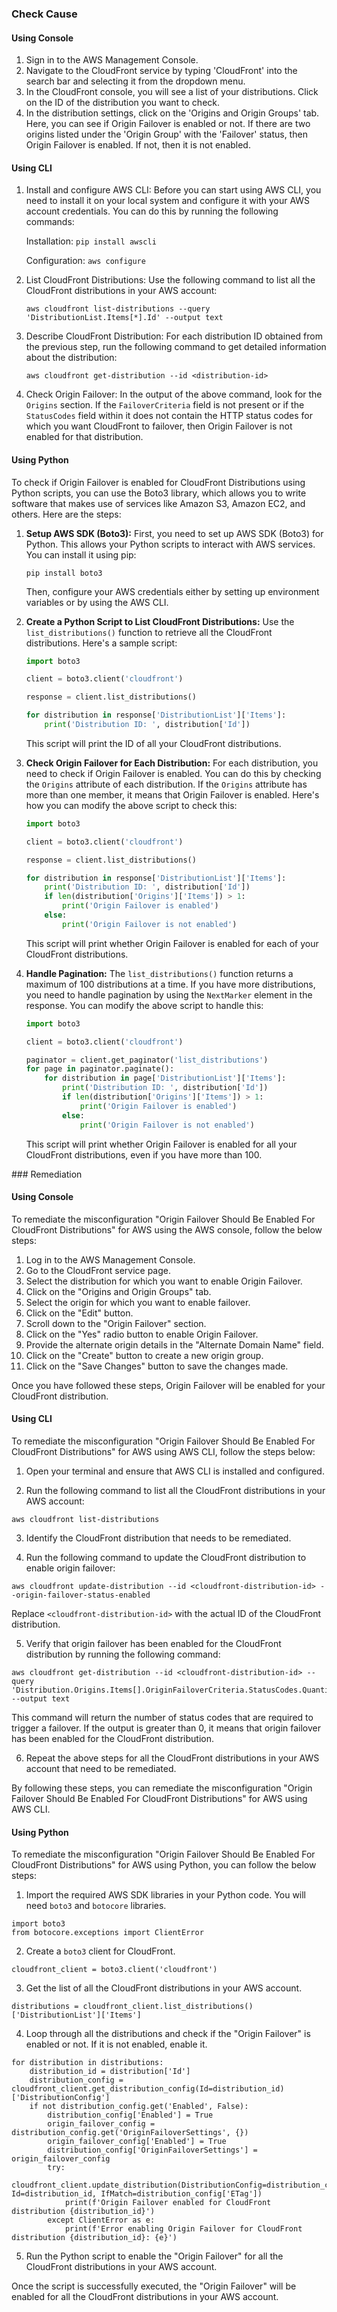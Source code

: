 

<Tabs><Tab title='Cause'>
### Check Cause

#### Using Console

1. Sign in to the AWS Management Console.
2. Navigate to the CloudFront service by typing 'CloudFront' into the search bar and selecting it from the dropdown menu.
3. In the CloudFront console, you will see a list of your distributions. Click on the ID of the distribution you want to check.
4. In the distribution settings, click on the 'Origins and Origin Groups' tab. Here, you can see if Origin Failover is enabled or not. If there are two origins listed under the 'Origin Group' with the 'Failover' status, then Origin Failover is enabled. If not, then it is not enabled.

#### Using CLI

1. Install and configure AWS CLI: Before you can start using AWS CLI, you need to install it on your local system and configure it with your AWS account credentials. You can do this by running the following commands:

   Installation: `pip install awscli`
   
   Configuration: `aws configure`

2. List CloudFront Distributions: Use the following command to list all the CloudFront distributions in your AWS account:

   `aws cloudfront list-distributions --query 'DistributionList.Items[*].Id' --output text`

3. Describe CloudFront Distribution: For each distribution ID obtained from the previous step, run the following command to get detailed information about the distribution:

   `aws cloudfront get-distribution --id <distribution-id>`

4. Check Origin Failover: In the output of the above command, look for the `Origins` section. If the `FailoverCriteria` field is not present or if the `StatusCodes` field within it does not contain the HTTP status codes for which you want CloudFront to failover, then Origin Failover is not enabled for that distribution.

#### Using Python

To check if Origin Failover is enabled for CloudFront Distributions using Python scripts, you can use the Boto3 library, which allows you to write software that makes use of services like Amazon S3, Amazon EC2, and others. Here are the steps:

1. **Setup AWS SDK (Boto3):**
   First, you need to set up AWS SDK (Boto3) for Python. This allows your Python scripts to interact with AWS services. You can install it using pip:
   ```
   pip install boto3
   ```
   Then, configure your AWS credentials either by setting up environment variables or by using the AWS CLI.

2. **Create a Python Script to List CloudFront Distributions:**
   Use the `list_distributions()` function to retrieve all the CloudFront distributions. Here's a sample script:
   ```python
   import boto3

   client = boto3.client('cloudfront')

   response = client.list_distributions()

   for distribution in response['DistributionList']['Items']:
       print('Distribution ID: ', distribution['Id'])
   ```
   This script will print the ID of all your CloudFront distributions.

3. **Check Origin Failover for Each Distribution:**
   For each distribution, you need to check if Origin Failover is enabled. You can do this by checking the `Origins` attribute of each distribution. If the `Origins` attribute has more than one member, it means that Origin Failover is enabled. Here's how you can modify the above script to check this:
   ```python
   import boto3

   client = boto3.client('cloudfront')

   response = client.list_distributions()

   for distribution in response['DistributionList']['Items']:
       print('Distribution ID: ', distribution['Id'])
       if len(distribution['Origins']['Items']) > 1:
           print('Origin Failover is enabled')
       else:
           print('Origin Failover is not enabled')
   ```
   This script will print whether Origin Failover is enabled for each of your CloudFront distributions.

4. **Handle Pagination:**
   The `list_distributions()` function returns a maximum of 100 distributions at a time. If you have more distributions, you need to handle pagination by using the `NextMarker` element in the response. You can modify the above script to handle this:
   ```python
   import boto3

   client = boto3.client('cloudfront')

   paginator = client.get_paginator('list_distributions')
   for page in paginator.paginate():
       for distribution in page['DistributionList']['Items']:
           print('Distribution ID: ', distribution['Id'])
           if len(distribution['Origins']['Items']) > 1:
               print('Origin Failover is enabled')
           else:
               print('Origin Failover is not enabled')
   ```
   This script will print whether Origin Failover is enabled for all your CloudFront distributions, even if you have more than 100.

</Tab>

<Tab title='Remediation'>
### Remediation

#### Using Console

To remediate the misconfiguration "Origin Failover Should Be Enabled For CloudFront Distributions" for AWS using the AWS console, follow the below steps:

1. Log in to the AWS Management Console.
2. Go to the CloudFront service page.
3. Select the distribution for which you want to enable Origin Failover.
4. Click on the "Origins and Origin Groups" tab.
5. Select the origin for which you want to enable failover.
6. Click on the "Edit" button.
7. Scroll down to the "Origin Failover" section.
8. Click on the "Yes" radio button to enable Origin Failover.
9. Provide the alternate origin details in the "Alternate Domain Name" field.
10. Click on the "Create" button to create a new origin group.
11. Click on the "Save Changes" button to save the changes made.

Once you have followed these steps, Origin Failover will be enabled for your CloudFront distribution.

#### Using CLI

To remediate the misconfiguration "Origin Failover Should Be Enabled For CloudFront Distributions" for AWS using AWS CLI, follow the steps below:

1. Open your terminal and ensure that AWS CLI is installed and configured.

2. Run the following command to list all the CloudFront distributions in your AWS account:
```
aws cloudfront list-distributions
```
3. Identify the CloudFront distribution that needs to be remediated.

4. Run the following command to update the CloudFront distribution to enable origin failover:
```
aws cloudfront update-distribution --id <cloudfront-distribution-id> --origin-failover-status-enabled
```
Replace `<cloudfront-distribution-id>` with the actual ID of the CloudFront distribution.

5. Verify that origin failover has been enabled for the CloudFront distribution by running the following command:
```
aws cloudfront get-distribution --id <cloudfront-distribution-id> --query 'Distribution.Origins.Items[].OriginFailoverCriteria.StatusCodes.Quantity' --output text
```
This command will return the number of status codes that are required to trigger a failover. If the output is greater than 0, it means that origin failover has been enabled for the CloudFront distribution.

6. Repeat the above steps for all the CloudFront distributions in your AWS account that need to be remediated.

By following these steps, you can remediate the misconfiguration "Origin Failover Should Be Enabled For CloudFront Distributions" for AWS using AWS CLI.

#### Using Python

To remediate the misconfiguration "Origin Failover Should Be Enabled For CloudFront Distributions" for AWS using Python, you can follow the below steps:

1. Import the required AWS SDK libraries in your Python code. You will need `boto3` and `botocore` libraries.

```
import boto3
from botocore.exceptions import ClientError
```

2. Create a `boto3` client for CloudFront.

```
cloudfront_client = boto3.client('cloudfront')
```

3. Get the list of all the CloudFront distributions in your AWS account.

```
distributions = cloudfront_client.list_distributions()['DistributionList']['Items']
```

4. Loop through all the distributions and check if the "Origin Failover" is enabled or not. If it is not enabled, enable it.

```
for distribution in distributions:
    distribution_id = distribution['Id']
    distribution_config = cloudfront_client.get_distribution_config(Id=distribution_id)['DistributionConfig']
    if not distribution_config.get('Enabled', False):
        distribution_config['Enabled'] = True
        origin_failover_config = distribution_config.get('OriginFailoverSettings', {})
        origin_failover_config['Enabled'] = True
        distribution_config['OriginFailoverSettings'] = origin_failover_config
        try:
            cloudfront_client.update_distribution(DistributionConfig=distribution_config, Id=distribution_id, IfMatch=distribution_config['ETag'])
            print(f'Origin Failover enabled for CloudFront distribution {distribution_id}')
        except ClientError as e:
            print(f'Error enabling Origin Failover for CloudFront distribution {distribution_id}: {e}')
```

5. Run the Python script to enable the "Origin Failover" for all the CloudFront distributions in your AWS account.

Once the script is successfully executed, the "Origin Failover" will be enabled for all the CloudFront distributions in your AWS account.


</Tab>
</Tabs>